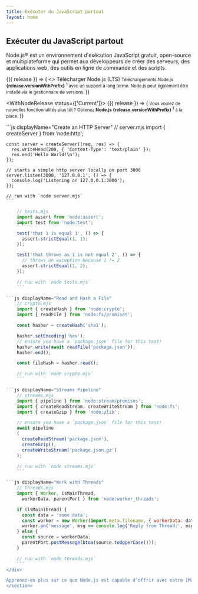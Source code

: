 ```yaml
---
title: Exécuter du JavaScript partout
layout: home
---
```


<section>
<WithBadge section="index" />

<div>
<h1 className="special">Exécuter du JavaScript partout</h1>

Node.js® est un environnement d'exécution JavaScript gratuit, open-source et multiplateforme qui permet aux développeurs de créer des serveurs, des applications web, des outils en ligne de commande et des scripts.

</div>

<div>
<WithNodeRelease status={['LTS']}>
{({ release }) => (
<>
<DownloadButton release={release}>Télécharger Node.js (LTS)</DownloadButton>
<small>
Téléchargements Node.js <b>{release.versionWithPrefix}</b>
<sup title="Downloads a Node.js installer for your current platform">1</sup> avec un support à long terme.
Node.js peut également être installé via <Link href="/download">le gestionnaire de versions</Link>.
</small>
</>
)}
</WithNodeRelease>

<WithNodeRelease status={['Current']}>
{({ release }) => (
<small>
Vous voulez de nouvelles fonctionnalités plus tôt ?
Obtenez <b>Node.js <DownloadLink release={release}>{release.versionWithPrefix}</DownloadLink></b>
<sup title="Downloads a Node.js installer for your current platform">1</sup> à la place.
</small>
)}
</WithNodeRelease>
</div>
</section>

<section>
<div>
```js displayName="Create an HTTP Server"
    // server.mjs
    import { createServer } from 'node:http';

    const server = createServer((req, res) => {
      res.writeHead(200, { 'Content-Type': 'text/plain' });
      res.end('Hello World!\n');
    });

    // starts a simple http server locally on port 3000
    server.listen(3000, '127.0.0.1', () => {
      console.log('Listening on 127.0.0.1:3000');
    });

    // run with `node server.mjs`
    ```

````js displayName="Write Tests"
    // tests.mjs
    import assert from 'node:assert';
    import test from 'node:test';

    test('that 1 is equal 1', () => {
      assert.strictEqual(1, 1);
    });

    test('that throws as 1 is not equal 2', () => {
      // throws an exception because 1 != 2
      assert.strictEqual(1, 2);
    });

    // run with `node tests.mjs`
    ```

```js displayName="Read and Hash a File"
    // crypto.mjs
    import { createHash } from 'node:crypto';
    import { readFile } from 'node:fs/promises';

    const hasher = createHash('sha1');

    hasher.setEncoding('hex');
    // ensure you have a `package.json` file for this test!
    hasher.write(await readFile('package.json'));
    hasher.end();

    const fileHash = hasher.read();

    // run with `node crypto.mjs`
    ```

```js displayName="Streams Pipeline"
    // streams.mjs
    import { pipeline } from 'node:stream/promises';
    import { createReadStream, createWriteStream } from 'node:fs';
    import { createGzip } from 'node:zlib';

    // ensure you have a `package.json` file for this test!
    await pipeline
    (
      createReadStream('package.json'),
      createGzip(),
      createWriteStream('package.json.gz')
    );

    // run with `node streams.mjs`
    ```

```js displayName="Work with Threads"
    // threads.mjs
    import { Worker, isMainThread,
      workerData, parentPort } from 'node:worker_threads';

    if (isMainThread) {
      const data = 'some data';
      const worker = new Worker(import.meta.filename, { workerData: data });
      worker.on('message', msg => console.log('Reply from Thread:', msg));
    } else {
      const source = workerData;
      parentPort.postMessage(btoa(source.toUpperCase()));
    }

    // run with `node threads.mjs`
    ```
</div>

Apprenez-en plus sur ce que Node.js est capable d'offrir avec notre [Matériel d'apprentissage](/learn).
</section>
````
